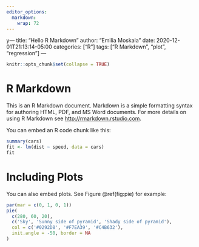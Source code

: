 ```yaml
---
editor_options: 
  markdown: 
    wrap: 72
---
```


y--- title: "Hello R Markdown" author: "Emilia Moskala" date:
2020-12-01T21:13:14-05:00 categories: ["R"] tags: ["R Markdown", "plot",
"regression"] ---

```r
knitr::opts_chunk$set(collapse = TRUE)
```

# R Markdown

This is an R Markdown document. Markdown is a simple formatting syntax
for authoring HTML, PDF, and MS Word documents. For more details on
using R Markdown see <http://rmarkdown.rstudio.com>.

You can embed an R code chunk like this:

```r
summary(cars)
fit <- lm(dist ~ speed, data = cars)
fit
```

# Including Plots

You can also embed plots. See Figure \@ref(fig:pie) for example:

```r
par(mar = c(0, 1, 0, 1))
pie(
  c(280, 60, 20),
  c('Sky', 'Sunny side of pyramid', 'Shady side of pyramid'),
  col = c('#0292D8', '#F7EA39', '#C4B632'),
  init.angle = -50, border = NA
)
```
